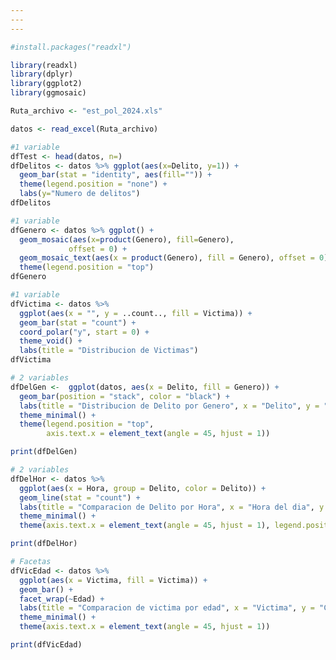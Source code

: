 ```yaml
---
---
---
```


```r

#install.packages("readxl")

library(readxl)
library(dplyr)
library(ggplot2)
library(ggmosaic)
```

```r
Ruta_archivo <- "est_pol_2024.xls"

datos <- read_excel(Ruta_archivo)

```

```r
#1 variable
dfTest <- head(datos, n=)
dfDelitos <- datos %>% ggplot(aes(x=Delito, y=1)) +
  geom_bar(stat = "identity", aes(fill="")) +
  theme(legend.position = "none") +
  labs(y="Numero de delitos")
dfDelitos
```

```r
#1 variable
dfGenero <- datos %>% ggplot() +
  geom_mosaic(aes(x=product(Genero), fill=Genero),
             offset = 0) +
  geom_mosaic_text(aes(x = product(Genero), fill = Genero), offset = 0)+
  theme(legend.position = "top")
dfGenero
```

```r
#1 variable
dfVictima <- datos %>% 
  ggplot(aes(x = "", y = ..count.., fill = Victima)) +
  geom_bar(stat = "count") +
  coord_polar("y", start = 0) + 
  theme_void() + 
  labs(title = "Distribucion de Victimas") 
dfVictima

```

```r
# 2 variables
dfDelGen <-  ggplot(datos, aes(x = Delito, fill = Genero)) +
  geom_bar(position = "stack", color = "black") +
  labs(title = "Distribucion de Delito por Genero", x = "Delito", y = "Cantidad") +
  theme_minimal() +
  theme(legend.position = "top",
        axis.text.x = element_text(angle = 45, hjust = 1))

print(dfDelGen)
```

```r
# 2 variables
dfDelHor <- datos %>% 
  ggplot(aes(x = Hora, group = Delito, color = Delito)) +
  geom_line(stat = "count") +
  labs(title = "Comparacion de Delito por Hora", x = "Hora del dia", y = "Cantidad") +
  theme_minimal() +
  theme(axis.text.x = element_text(angle = 45, hjust = 1), legend.position = "bottom")

print(dfDelHor)
```

```r
# Facetas
dfVicEdad <- datos %>% 
  ggplot(aes(x = Victima, fill = Victima)) +
  geom_bar() +
  facet_wrap(~Edad) +  
  labs(title = "Comparacion de victima por edad", x = "Victima", y = "Cantidad") +
  theme_minimal() +
  theme(axis.text.x = element_text(angle = 45, hjust = 1)) 

print(dfVicEdad)

```